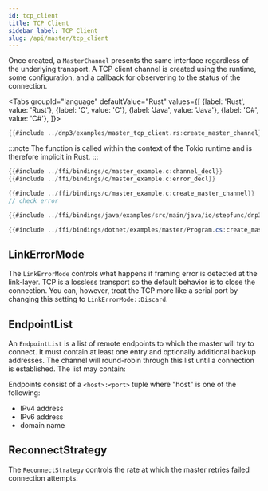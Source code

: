 ```yaml
---
id: tcp_client
title: TCP Client
sidebar_label: TCP Client
slug: /api/master/tcp_client
---
```



Once created, a `MasterChannel` presents the same interface regardless of the underlying transport. A TCP client channel is created using the runtime, some
configuration, and a callback for observering to the status of the connection.

<Tabs
groupId="language"
defaultValue="Rust"
values={[
{label: 'Rust', value: 'Rust'},
{label: 'C', value: 'C'},
{label: 'Java', value: 'Java'},
{label: 'C#', value: 'C#'},
]}>
<TabItem value="Rust">

```rust
{{#include ../dnp3/examples/master_tcp_client.rs:create_master_channel}}
```

:::note
The function is called within the context of the Tokio runtime and is therefore implicit in Rust.
:::

</TabItem>
<TabItem value="C">

```c
{{#include ../ffi/bindings/c/master_example.c:channel_decl}}
{{#include ../ffi/bindings/c/master_example.c:error_decl}}

{{#include ../ffi/bindings/c/master_example.c:create_master_channel}}
// check error
```

</TabItem>
<TabItem value="Java">

```java
{{#include ../ffi/bindings/java/examples/src/main/java/io/stepfunc/dnp3rs/examples/MasterExample.java:create_master_channel}}
```

</TabItem>
<TabItem value="C#">

```csharp
{{#include ../ffi/bindings/dotnet/examples/master/Program.cs:create_master_channel}}
```

</TabItem>
</Tabs>

## LinkErrorMode

The `LinkErrorMode` controls what happens if framing error is detected at the link-layer. TCP is a lossless transport so the default behavior is to
close the connection. You can, however, treat the TCP more like a serial port by changing this setting to `LinkErrorMode::Discard`.

## EndpointList

An `EndpointList` is a list of remote endpoints to which the master will try to connect. It must contain at least one entry and optionally additional backup
addresses. The channel will round-robin through this list until a connection is established. The list may contain:

Endpoints consist of a `<host>:<port>` tuple where "host" is one of the following:

* IPv4 address
* IPv6 address
* domain name

## ReconnectStrategy

The `ReconnectStrategy` controls the rate at which the master retries failed connection attempts.